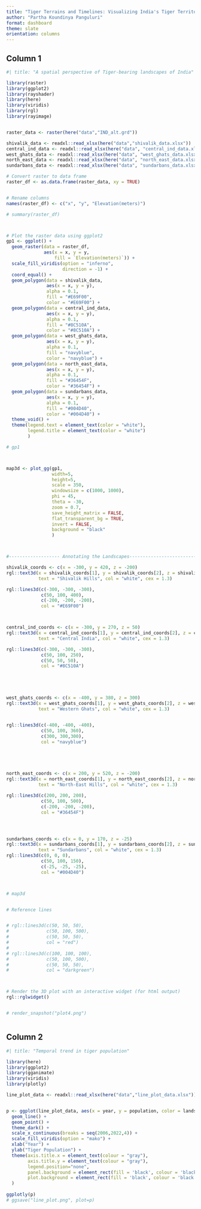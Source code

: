 ```yaml
---
title: "Tiger Terrains and Timelines: Visualizing India's Tiger Territories"
author: "Partha Koundinya Panguluri"
format: dashboard
theme: slate
orientation: columns
---
```




## Column 1 {width="60%"}

```r
#| title: "A spatial perspective of Tiger-bearing landscapes of India"

library(raster)
library(ggplot2)
library(rayshader)
library(here)
library(viridis)
library(rgl)
library(rayimage)


raster_data <- raster(here("data","IND_alt.grd"))

shivalik_data <- readxl::read_xlsx(here("data","shivalik_data.xlsx"))
central_ind_data <- readxl::read_xlsx(here("data", "central_ind_data.xlsx"))
west_ghats_data <- readxl::read_xlsx(here("data", "west_ghats_data.xlsx"))
north_east_data <- readxl::read_xlsx(here("data", "north_east_data.xlsx"))
sundarbans_data <- readxl::read_xlsx(here("data", "sundarbans_data.xlsx"))

# Convert raster to data frame
raster_df <- as.data.frame(raster_data, xy = TRUE)


# Rename columns
names(raster_df) <- c("x", "y", "Elevation(meters)")

# summary(raster_df)



# Plot the raster data using ggplot2
gp1 <- ggplot() +
  geom_raster(data = raster_df, 
              aes(x = x, y = y, 
                  fill = `Elevation(meters)`)) +
  scale_fill_viridis(option = "inferno",
                     direction = -1) +  
  coord_equal() +
  geom_polygon(data = shivalik_data, 
               aes(x = x, y = y),
               alpha = 0.1, 
               fill = "#E69F00", 
               color = "#E69F00") +
  geom_polygon(data = central_ind_data, 
               aes(x = x, y = y),
               alpha = 0.1, 
               fill = "#8C510A", 
               color = "#8C510A") +
  geom_polygon(data = west_ghats_data, 
               aes(x = x, y = y),
               alpha = 0.1, 
               fill = "navyblue", 
               color = "navyblue") +
  geom_polygon(data = north_east_data, 
               aes(x = x, y = y),
               alpha = 0.1, 
               fill = "#36454F", 
               color = "#36454F") +
  geom_polygon(data = sundarbans_data, 
               aes(x = x, y = y),
               alpha = 0.1, 
               fill = "#004D40", 
               color = "#004D40") +
  theme_void() +
  theme(legend.text = element_text(color = "white"),
        legend.title = element_text(color = "white")
        )

# gp1



map3d <- plot_gg(gp1,
                 width=5,
                 height=5,
                 scale = 350,
                 windowsize = c(1000, 1000),
                 phi = 45,
                 theta = -30,
                 zoom = 0.7,
                 save_height_matrix = FALSE,
                 flat_transparent_bg = TRUE,
                 invert = FALSE,
                 background = "black"
                 )



#------------------- Annotating the Landscapes-------------------------------------

shivalik_coords <- c(x = -300, y = 420, z = -200)
rgl::text3d(x = shivalik_coords[1], y = shivalik_coords[2], z = shivalik_coords[3],
            text = "Shivalik Hills", col = "white", cex = 1.3)

rgl::lines3d(c(-300, -300, -300),
             c(50, 100, 400),
             c(-200, -200, -200),
             col = "#E69F00")



central_ind_coords <- c(x = -300, y = 270, z = 50)
rgl::text3d(x = central_ind_coords[1], y = central_ind_coords[2], z = central_ind_coords[3],
            text = "Central India", col = "white", cex = 1.3)

rgl::lines3d(c(-300, -300, -300),
             c(50, 100, 250),
             c(50, 50, 50),
             col = "#8C510A")





west_ghats_coords <- c(x = -400, y = 380, z = 300)
rgl::text3d(x = west_ghats_coords[1], y = west_ghats_coords[2], z = west_ghats_coords[3],
            text = "Western Ghats", col = "white", cex = 1.3)


rgl::lines3d(c(-400, -400, -400),
             c(50, 100, 360),
             c(300, 300,300),
             col = "navyblue")





north_east_coords <- c(x = 200, y = 520, z = -200)
rgl::text3d(x = north_east_coords[1], y = north_east_coords[2], z = north_east_coords[3],
            text = "North-East Hills", col = "white", cex = 1.3)

rgl::lines3d(c(200, 200, 200),
             c(50, 100, 500),
             c(-200, -200, -200),
             col = "#36454F")




sundarbans_coords <- c(x = 0, y = 170, z = -25)
rgl::text3d(x = sundarbans_coords[1], y = sundarbans_coords[2], z = sundarbans_coords[3],
            text = "Sundarbans", col = "white", cex = 1.3)
rgl::lines3d(c(0, 0, 0),
             c(50, 100, 150),
             c(-25, -25, -25),
             col = "#004D40")



# map3d


# Reference lines


# rgl::lines3d(c(50, 50, 50),
#              c(50, 100, 500),
#              c(50, 50, 50),
#              col = "red")
# 
# rgl::lines3d(c(100, 100, 100),
#              c(50, 100, 500),
#              c(50, 50, 50),
#              col = "darkgreen")



# Render the 3D plot with an interactive widget (for html output)
rgl::rglwidget()


# render_snapshot("plot4.png")



```




## Column 2{width="40%"}



```r
#| title: "Temporal trend in tiger population"

library(here)
library(ggplot2)
library(gganimate)
library(viridis)
library(plotly)

line_plot_data <- readxl::read_xlsx(here("data","line_plot_data.xlsx"))


p <- ggplot(line_plot_data, aes(x = year, y = population, color = landscape)) +
  geom_line() +
  geom_point() +
  theme_dark() +
  scale_x_continuous(breaks = seq(2006,2022,4)) +
  scale_fill_viridis(option = "mako") +
  xlab("Year") +
  ylab("Tiger Population") +
  theme(axis.title.x = element_text(colour = "gray"),
        axis.title.y = element_text(colour = "gray"),
        legend.position="none",
        panel.background = element_rect(fill = 'black', colour = 'black'),
        plot.background = element_rect(fill = 'black', colour = 'black')
  )
   
ggplotly(p)
# ggsave("line_plot.png", plot=p)

```


